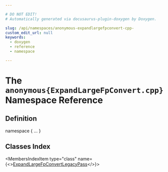 ```yaml
---

# DO NOT EDIT!
# Automatically generated via docusaurus-plugin-doxygen by Doxygen.

slug: /api/namespaces/anonymous-expandlargefpconvert-cpp-
custom_edit_url: null
keywords:
  - doxygen
  - reference
  - namespace

---
```





# The `anonymous{ExpandLargeFpConvert.cpp}` Namespace Reference

<DoxygenPage pluginConfig={pluginConfig}>



## Definition

<CodeBlock>namespace &#123; ... &#125;</CodeBlock>

## Classes Index

<MembersIndex>

<MembersIndexItem
  type="class"
  name={<><a href="/docs/api/classes/anonymous-namespace-expandlargefpconvert-cpp-/expandlargefpconvertlegacypass">ExpandLargeFpConvertLegacyPass</a></>}>
</MembersIndexItem>

</MembersIndex>


</DoxygenPage>
